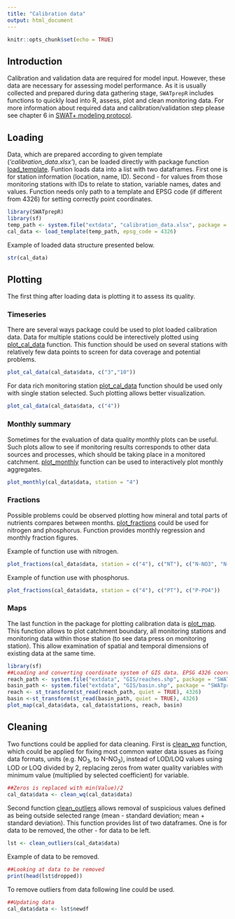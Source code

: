 ```yaml
---
title: "Calibration data"
output: html_document
---
```


```r
knitr::opts_chunk$set(echo = TRUE)
```

## Introduction

Calibration and validation data are required for model input. However, these data are necessary for assessing model performance. As it is usually collected and prepared during data gathering stage, `SWATprepR` includes functions to quickly load into R, assess, plot and clean monitoring data. For more information about required data and calibration/validation step please see chapter 6 in [SWAT+ modeling protocol](https://doi.org/10.5281/zenodo.7463395).  

## Loading

Data, which are prepared according to given template (*'calibration_data.xlsx'*), can be loaded directly with package function [load_template](../reference/load_template.html). Funtion loads data into a list with two dataframes. First one is for station information (location, name, ID). Second - for values from those monitoring stations with IDs to relate to station, variable names, dates and values. Function needs only path to a template and EPSG code (if different from 4326) for setting correctly point coordinates. 

```r
library(SWATprepR)
library(sf)
temp_path <- system.file("extdata", "calibration_data.xlsx", package = "SWATprepR")
cal_data <- load_template(temp_path, epsg_code = 4326)
```

Example of loaded data structure presented below.

```r
str(cal_data)
```

## Plotting 

The first thing after loading data is plotting it to assess its quality.

### Timeseries

There are several ways package could be used to plot loaded calibration data. Data for multiple stations could be interectively plotted using [plot_cal_data](../reference/plot_cal_data.html) function. This function should be used on several stations with relatively few data points to screen for data coverage and potential problems.

```r
plot_cal_data(cal_data$data, c("3","10"))
```

For data rich monitoring station [plot_cal_data](../reference/plot_cal_data.html) function should be used only with single station selected. Such plotting allows better visualization. 

```r
plot_cal_data(cal_data$data, c("4"))
```

### Monthly summary

Sometimes for the evaluation of data quality monthly plots can be useful. Such plots allow to see if monitoring results corresponds to other data sources and processes, which should be taking place in a monitored catchment. [plot_monthly](../reference/plot_monthly.html) function can be used to interactively plot monthly aggregates. 

```r
plot_monthly(cal_data$data, station = "4")
```

### Fractions

Possible problems could be observed plotting how mineral and total parts of nutrients compares between months. [plot_fractions](../reference/plot_fractions.html) could be used for nitrogen and phosphorus. Function provides monthly regression and monthly fraction figures.

Example of function use with nitrogen.

```r
plot_fractions(cal_data$data, station = c("4"), c("NT"), c("N-NO3", "N-NH4", "N-NO2"))
```

Example of function use with phosphorus.

```r
plot_fractions(cal_data$data, station = c("4"), c("PT"), c("P-PO4"))
```

### Maps

The last function in the package for plotting calibration data is [plot_map](../reference/plot_map.html). This function allows to plot catchment boundary, all monitoring stations and monitoring data within those station (to see data press on monitoring station). This allow examination of spatial and temporal dimensions of existing data at the same time. 

```r
library(sf) 
##Loading and converting coordinate system of GIS data. EPSG 4326 coordinate system should be used to get right plot. 
reach_path <- system.file("extdata", "GIS/reaches.shp", package = "SWATprepR")
basin_path <- system.file("extdata", "GIS/basin.shp", package = "SWATprepR")
reach <- st_transform(st_read(reach_path, quiet = TRUE), 4326)
basin <-st_transform(st_read(basin_path, quiet = TRUE), 4326)
plot_map(cal_data$data, cal_data$stations, reach, basin)
```

## Cleaning

Two functions could be applied for data cleaning. First is [clean_wq](../reference/clean_wq.html) function, which could be applied for fixing most common water data issues as fixing data formats, units (e.g. NO~3~, to N-NO~3~), instead of LOD/LOQ values using LOD or LOQ divided by 2, replacing zeros from water quality variables with minimum value (multiplied by selected coefficient) for variable.

```r
##Zeros is replaced with min(Value)/2
cal_data$data <- clean_wq(cal_data$data)
```

Second function [clean_outliers](../reference/clean_outliers.html) allows removal of suspicious values defined as being outside selected range (mean - standard deviation; mean + standard deviation). This function provides list of two dataframes. One is for data to be removed, the other - for data to be left. 

```r
lst <- clean_outliers(cal_data$data)
```

Example of data to be removed. 

```r
##Looking at data to be removed
print(head(lst$dropped))
```

To remove outliers from data following line could be used.

```r
##Updating data
cal_data$data <- lst$newdf
```